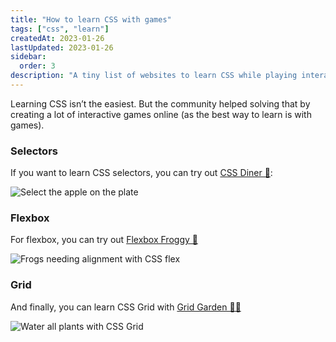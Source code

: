 ```yaml
---
title: "How to learn CSS with games"
tags: ["css", "learn"]
createdAt: 2023-01-26
lastUpdated: 2023-01-26
sidebar:
  order: 3
description: "A tiny list of websites to learn CSS while playing interactive games"
---
```


Learning CSS isn’t the easiest. But the community helped solving that by creating a lot of interactive games online (as the best way to learn is with games).

### Selectors

If you want to learn CSS selectors, you can try out [CSS Diner 🍱](https://flukeout.github.io/):

![Select the apple on the plate
](@assets/uj4ziz0im8b8z5rg6iy5.png)

### Flexbox

For flexbox, you can try out [Flexbox Froggy 🐸](https://flexboxfroggy.com/)

![Frogs needing alignment with CSS flex](@assets/633kujzp457cxv10g553.png)

### Grid

And finally, you can learn CSS Grid with [Grid Garden 🧑‍🌾](https://cssgridgarden.com/)

![Water all plants with CSS Grid](@assets/461qqw3byx7kbdyhcmzi.png)
